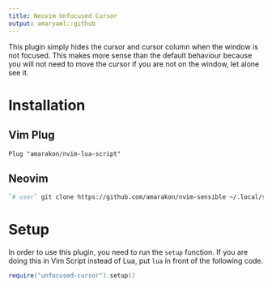 ```yaml
---
title: Neovim Unfocused Cursor
output: amaryaml::github
---
```


This plugin simply hides the cursor and cursor column when the window is not
focused.
This makes more sense than the default behaviour because you will not need to
move the cursor if you are not on the window, let alone see it.

# Installation

## Vim Plug

```vim
Plug "amarakon/nvim-lua-script"
```

## Neovim

```sh
`# user` git clone https://github.com/amarakon/nvim-sensible ~/.local/share/nvim/site/pack/default/start/nvim-sensible
```

# Setup

In order to use this plugin, you need to run the `setup` function.
If you are doing this in Vim Script instead of Lua, put `lua` in front of the
following code.

```lua
require("unfocused-cursor").setup()
```
